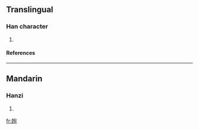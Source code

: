 ==Translingual==
===Han character===
{{Han char|rn=38|rad=女|as=06|sn=9|four=|canj=女心日 (VPA)}}
# {{defn|Han|sort=女06}}
====References====
{{Han ref|kx=0260.280|dkj=06234|dj=0527.040|hdz=21046.080|uh=59F0|ud=23024}}
----
==Mandarin==
===Hanzi===
{{cmn-hanzi|pin=[[jūn]] ([[jun1]])|wg=chün<sup>1</sup>}}
# {{defn|Mandarin}}

[[fr:姰]]
